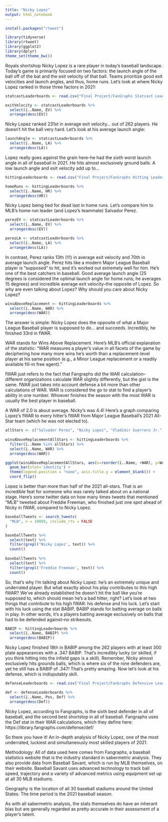 ```yaml
---
title: "Nicky Lopez"
output: html_notebook
---
```

```r
install.packages("rtweet")

library(tidyverse)
library(rtweet)
library(ggplot2)
library(dplyr)
theme_set(theme_bw())
```

Royals shortshop Nicky Lopez is a rare player in today's baseball landscape. Today's game is primarily focused on two factors: the launch angle of the ball off of the bat and the exit velocity of that ball. Teams prioritize good exit velocities and launch angles, and thus, home runs. Let's look at where Nicky Lopez ranked in those three factors in 2021:

```r
statcastLeaderboards <- read.csv("Final Project/FanGraphs Statcast Leaderboard.csv")

exitVelocity <- statcastLeaderboards %>%
  select(ï..Name, EV) %>%
  arrange(desc(EV))
```

Nicky Lopez ranked 231st in average exit velocity... out of 262 players. He doesn't hit the ball very hard. Let's look at his average launch angle:

```r
launchAngle <- statcastLeaderboards %>%
  select(ï..Name, LA) %>%
  arrange(desc(LA))
```

Lopez really goes against the grain here--he had the sixth worst launch angle in all of baseball in 2021. He hits almost exclusively ground balls. A low launch angle and exit velocity add up to...

```r
hittingLeaderboards <- read.csv("Final Project/FanGraphs Hitting Leaderboard.csv")

homeRuns <- hittingLeaderboards %>%
  select(ï..Name, HR) %>%
  arrange(desc(HR))
```

Nicky Lopez being tied for dead last in home runs. Let's compare him to MLB's home run leader (and Lopez's teammate) Salvador Perez.

```r
perezEV <- statcastLeaderboards %>%
  select(ï..Name, EV) %>%
  arrange(desc(EV))

perezLA <- statcastLeaderboards %>%
  select(ï..Name, LA) %>%
  arrange(desc(LA))
```

In contrast, Perez ranks 13th (!!!) in average exit velocity and 70th in average launch angle. Perez hits like a modern Major League Baseball player is "supposed" to hit, and it's worked out extremely well for him. He's one of the best catchers in baseball. Good average launch angle (25 degrees is considered the optimal launch angle for home runs; he averages 15 degrees) and incredible average exit velocity--the opposite of Lopez. So why are even talking about Lopez? Why should you care about Nicky Lopez?

```r
winsAboveReplacement <- hittingLeaderboards %>%
  select(ï..Name, WAR) %>%
  arrange(desc(WAR))
```

The answer is simple: Nicky Lopez does the opposite of what a Major League Baseball player is supposed to do... and succeeds. Incredibly, he finished 33rd in fWAR.

WAR stands for Wins Above Replacement. Here's MLB's official explanation of the statistic: "WAR measures a player's value in all facets of the game by deciphering how many more wins he's worth than a replacement-level player at his same position (e.g., a Minor League replacement or a readily available fill-in free agent)." 

fWAR just refers to the fact that Fangraphs did the WAR calculation--different organizations calculate WAR slightly differently, but the gist is the same. fWAR just takes into account defense a bit more than other calculations of WAR. WAR is considered the go to stat to find a player's ability in one number. Whoever finishes the season with the most WAR is usually the best player in baseball. 

A WAR of 2.0 is about average. Nicky's was 4.4! Here's a graph comparing Lopez's fWAR to every hitter's fWAR from Major League Baseball's 2021 All-Star team (which he was not elected to).

```r
allStars <- c("Salvador Perez", "Nicky Lopez", "Vladimir Guerrero Jr.", "Marcus Semien", "Rafael Devers","Xander Bogaerts", "Mike Trout", "Aaron Judge", "Teoscar Hernandez", "Shohei Ohtani", "Mike Zunino", "Jose Altuve", "Whit Merrifield", "Bo Bichette", "Carlos Correa", "Tim Anderson", "Joey Wendle", "Matt Olson", "José Ramírez", "Jared Walsh", "Michael Brantley", "Joey Gallo", "Adolis García", "Cedric Mullins", "J.D. Martinez", "Nelson Cruz", "Buster Posey", "Freddie Freeman", "Adam Frazier", "Nolan Arenado", "Fernando Tatis Jr.", "Ronald Acuña Jr.", "Nick Castellanos", "Jesse Winker", "J.T. Realmuto", "Yadier Molina", "Omar Narváez", "Ozzie Albies", "Kris Bryant", "Brandon Crawford", "Jake Cronenworth", "Eduardo Escobar", "Justin Turner", "Manny Machado", "Max Muncy", "Trea Turner", "Mookie Betts", "Bryan Reynolds", "Kyle Schwarber", "Juan Soto", "Chris Taylor")
  
winsAboveReplacementAllStars <- hittingLeaderboards %>%
  filter(ï..Name %in% allStars) %>%
  select(ï..Name, WAR) %>%
  arrange(desc(WAR))

ggplot(winsAboveReplacementAllStars, aes(x=reorder(ï..Name, +WAR), y=WAR, fill = ifelse(ï..Name == "Nicky Lopez", "Highlighted", "Normal"))) +
  geom_bar(stat='identity') +
  theme(legend.position = "none", axis.title.y = element_blank()) +
  coord_flip()
```
Lopez is better than more than half of the 2021 all-stars. That is an incredible feat for someone who was rarely talked about on a national stage. Here's some twitter data on how many times tweets that mentioned "MLB" tweeted about Freddie Freeman, who finished just one spot ahead of Nicky in fWAR, compared to Nicky Lopez.

```r
baseballTweets <- search_tweets(
  "MLB", n = 18000, include_rts = FALSE
)

baseballTweets %>%
  select(text) %>%
  filter(grepl('Nicky Lopez', text)) %>%
  count()
         
baseballTweets %>%
  select(text) %>%
  filter(grepl('Freddie Freeman', text)) %>%
  count()
```

So, that's why I'm talking about Nicky Lopez: he's an extremely unique and underrated player. But what exactly about his play contributes to this high fWAR? We've already established he doesn't hit the ball like you're supposed to, which should mean he's a bad hitter, right? Let's look at two things that contribute to his high fWAR: his defense and his luck. Let's start with his luck using the stat BABIP. BABIP stands for batting average on balls in play. In other words, it's a players batting average exclusively on balls that had to be defended against--no strikeouts.

```r
BABIP <- hittingLeaderboards %>%
  select(ï..Name, BABIP) %>%
  arrange(desc(BABIP))
```

Nicky Lopez finished 18th in BABIP among the 262 players with at least 300 plate appearances with a .347 BABIP. That's incredibly lucky (or skilled, if you think hitting into the infield gaps is a skill). Remember, Nicky almost exclusively hits grounds balls, which is where six of the nine defenders are, yet he still has a BABIP of .347! That's pretty amazing. Now let's look at his defense, which is indisputably skill.

```r
defenseLeaderboards <- read.csv("Final Project/FanGraphs Defensive Leaderboard.csv")

def <- defenseLeaderboards %>%
  select(ï..Name, Pos, Def) %>%
  arrange(desc(Def))
```

Nicky Lopez, according to Fangraphs, is the sixth best defender in all of baseball, and the second best shortstop in all of baseball. Fangraphs uses the Def stat in their WAR calculations, which they define here: https://library.fangraphs.com/defense/def/

So there you have it! An in-depth analysis of Nicky Lopez, one of the most underrated, luckiest and simultaneously most skilled players of 2021.

Methodology: All of data used here comes from Fangraphs, a baseball statistics website that is the industry standard in sabermetric analysis. They also provide data from Baseball Savant, which is run by MLB themselves, on their website. Baseball Savant uses advanced technology to track ball speed, trajectory and a variety of advanced metrics using equipment set up at all 30 MLB stadiums.

Geography is the location of all 30 baseball stadiums around the United States. The time period is the 2021 baseball season.

As with all sabermetric analysis, the stats themselves do have an inherant bias but are generally regarded as pretty accurate in their assessment of a player's talent.